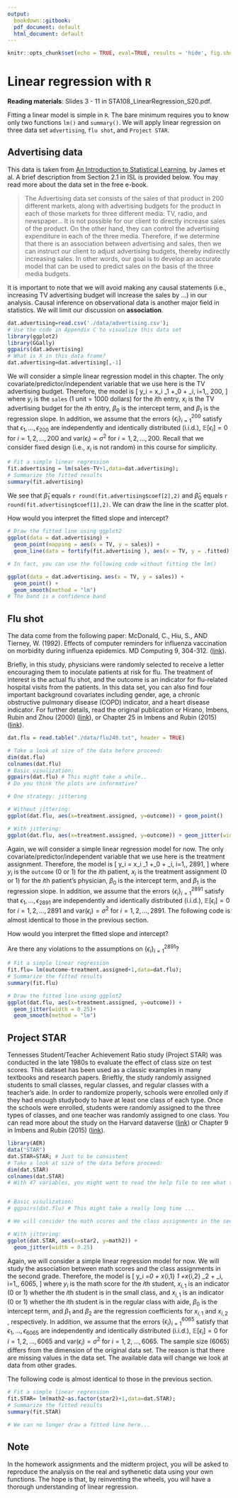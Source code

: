 ```yaml
---
output:
  bookdown::gitbook:
  pdf_document: default
  html_document: default
---
```


```r
knitr::opts_chunk$set(echo = TRUE, eval=TRUE, results = 'hide', fig.show="hide",message=FALSE,warning=FALSE,cache=TRUE)
```

# Linear regression with `R` {#ch:lmR}

<b>Reading materials</b>: Slides 3 - 11 in STA108_LinearRegression_S20.pdf.

Fitting a linear model is simple in `R`. The bare minimum requires you to know only two functions `lm()` and `summary()`. We will apply linear regression on three data set `advertising`, `flu shot`, and `Project STAR`. 

## Advertising data 

This data is taken from [An Introduction to Statistical Learning](http://faculty.marshall.usc.edu/gareth-james/ISL/), by James et al. A brief description from Section 2.1 in ISL is provided below. You may read more about the data set in the free e-book.  

> The Advertising data set consists of the sales of that product in 200 different markets, along with advertising budgets for the product in each of those markets for three different media: TV, radio, and newspaper... It is not possible for our client to directly increase sales of the product. On the other hand, they can control the advertising expenditure in each of the three media. Therefore, if we determine that there is an association between advertising and sales, then we can instruct our client to adjust advertising budgets, thereby indirectly increasing sales. In other words, our goal is to develop an accurate model that can be used to predict sales on the basis of the three media budgets.

It is important to note that we will avoid making any causal statements (i.e., increasing TV advertising budget will increase the sales by ...) in our analysis. Causal inference on observational data is another major field in statistics. We will limit our discussion on <b>association</b>. 



```r
dat.advertising=read.csv('./data/advertising.csv');
# Use the code in Appendix C to visualize this data set
library(ggplot2)
library(GGally)
ggpairs(dat.advertising)
# What is X in this data frame?
dat.advertising=dat.advertising[,-1]
```

We will consider a simple linear regression model in this chapter. The only covariate/predictor/independent variable that we use here is the TV advertising budget. Therefore, the model is 
	\[
	y_i = x_i \beta_1  +\beta_0 +  \epsilon_i, i=1,\ldots, 200,
	\]
	where $y_i$ is the `sales` (1 unit = 1000 dollars) for the $i$th entry, $x_i$ is the TV advertising budget for the $i$th entry,  $\beta_0$ is the intercept term, and $\beta_1$ is the regression slope. In addition, we assume that the errors $\{\epsilon_i\}_{i=1}^{200}$ satisfy that $\epsilon_1,\ldots, \epsilon_{200}$ are independently and identically distributed (i.i.d.),  $\mathbb{E}[\epsilon_i]= 0$ for  $i=1,2,\ldots, 200$
and $\mathrm{var}(\epsilon_i)=\sigma^2$ for  $i=1,2,\ldots, 200$. Recall that we consider fixed design (i.e., $x_i$ is not random) in this course for simplicity. 

```r
# Fit a simple linear regression
fit.advertising = lm(sales~TV+1,data=dat.advertising); 
# Summarize the fitted results
summary(fit.advertising) 
```

We see that $\hat{\beta}_1$ equals `r round(fit.advertising$coef[2],2)` and $\hat{\beta}_0$ equals `r round(fit.advertising$coef[1],2)`. We can draw the line in the scatter plot.

How would you interpret the fitted slope and intercept?

```r
# Draw the fitted line using ggplot2 
ggplot(data = dat.advertising) + 
  geom_point(mapping = aes(x = TV, y = sales)) +
  geom_line(data = fortify(fit.advertising ), aes(x = TV, y = .fitted),color='red')

# In fact, you can use the following code without fitting the lm()

ggplot(data = dat.advertising，aes(x = TV, y = sales)) + 
  geom_point() +
  geom_smooth(method = "lm")
# The band is a confidence band 
```

## Flu shot

The data come from the following paper:
McDonald, C., Hiu, S., AND Tierney, W. (1992). Effects of computer reminders for influenza vaccination on morbidity during influenza epidemics. MD Computing 9, 304-312. ([link](https://www.ncbi.nlm.nih.gov/pubmed/1522792)).

 Briefly, in this study, physicians were randomly selected to receive a letter encouraging them to inoculate patients at risk for flu. The treatment of interest is the actual flu shot, and the outcome is an indicator for flu-related hospital visits from the patients. In this data set, you can also find
four important background covariates including gender, age, a chronic
obstructive pulmonary disease (COPD) indicator, and a heart disease indicator. 
For further details, read the original publication or Hirano, Imbens, Rubin and Zhou (2000) ([link](https://www.ncbi.nlm.nih.gov/pubmed/12933526)), or Chapter 25 in Imbens and Rubin (2015) ([link](https://www.cambridge.org/core/books/causal-inference-for-statistics-social-and-biomedical-sciences/71126BE90C58F1A431FE9B2DD07938AB)).



```r
dat.flu = read.table("./data/flu240.txt", header = TRUE)

# Take a look at size of the data before proceed:
dim(dat.flu)
colnames(dat.flu)
# Basic visulization:
ggpairs(dat.flu) # This might take a while..
# Do you think the plots are informative?

# One strategy: jittering

# Without jittering:
ggplot(dat.flu, aes(x=treatment.assigned, y=outcome)) + geom_point()

# With jittering:
ggplot(dat.flu, aes(x=treatment.assigned, y=outcome)) + geom_jitter(width = 0.25)

```




Again, we will consider a simple linear regression model for now. The only covariate/predictor/independent variable that we use here is the treatment assignment. Therefore, the model is 
	\[
	y_i = x_i \beta_1  +\beta_0 +  \epsilon_i, i=1,\ldots, 2891,
	\]
	where $y_i$ is the `outcome` (0 or 1) for the $i$th patient, $x_i$ is the treatment assignment (0 or 1) for the $i$th patient's physician,  $\beta_0$ is the intercept term, and $\beta_1$ is the regression slope. In addition, we assume that the errors $\{\epsilon_i\}_{i=1}^{2891}$ satisfy that $\epsilon_1,\ldots, \epsilon_{2891}$ are independently and identically distributed (i.i.d.),  $\mathbb{E}[\epsilon_i]= 0$ for  $i=1,2,\ldots, 2891$
and $\mathrm{var}(\epsilon_i)=\sigma^2$ for  $i=1,2,\ldots, 2891$. The following code is almost identical to those in the previous section. 


How would you interpret the fitted slope and intercept?

Are there any violations to the assumptions on $\{\epsilon_i\}_{i=1}^2891$?

```r
# Fit a simple linear regression
fit.flu= lm(outcome~treatment.assigned+1,data=dat.flu); 
# Summarize the fitted results
summary(fit.flu) 

# Draw the fitted line using ggplot2 
ggplot(dat.flu, aes(x=treatment.assigned, y=outcome)) + 
  geom_jitter(width = 0.25)+
  geom_smooth(method = "lm")

```

## Project STAR

Tennesses Student/Teacher Achievement Ratio study (Project STAR) was conducted in the late 1980s to evaluate the effect of class size on test scores. This dataset has been used as a classic examples in many textbooks and research papers. Brieftly, the study randomly assigned students to small classes, regular classes, and regular classes with a teacher’s aide. In order to randomize properly, schools were enrolled only if they had enough studybody to have at least one class of each type. Once the schools were enrolled, students were randomly assigned to the three types of classes, and one teacher was randomly assigned to one class. You can read more about the study on the Harvard dataverse ([link](https://dataverse.harvard.edu/dataverse/star)) or Chapter 9 in Imbens and Rubin (2015) ([link](https://www.cambridge.org/core/books/causal-inference-for-statistics-social-and-biomedical-sciences/71126BE90C58F1A431FE9B2DD07938AB)).

```r
library(AER)
data("STAR")
dat.STAR=STAR; # Just to be consistent
# Take a look at size of the data before proceed:
dim(dat.STAR)
colnames(dat.STAR)
# With 47 variables, you might want to read the help file to see what these variables are.


# Basic visulization:
# ggpairs(dat.flu) # This might take a really long time ...

# We will consider the math scores and the class assignments in the second grade

# With jittering:
ggplot(dat.STAR, aes(x=star2, y=math2)) + 
  geom_jitter(width = 0.25)

```




Again, we will consider a simple linear regression model for now. We will study the association between math scores and the class assignments in the second grade. Therefore, the model is 
	\[
	y_i =\beta_0 + x_{i,1} \beta_1  +x_{i,2} \beta_2  +  \epsilon_i, i=1,\ldots, 6065,
	\]
	where $y_i$ is the math score for the $i$th student, $x_{i,1}$ is an indicator (0 or 1) whether the $i$th student is in the small class, and  $x_{i,1}$ is an indicator (0 or 1) whether the $i$th student is in the regular class with aide,  $\beta_0$ is the intercept term, and $\beta_1$ and $\beta_2$ are the regression coefficients for $x_{i,1}$ and $x_{i,2}$ , respectively. In addition, we assume that the errors $\{\epsilon_i\}_{i=1}^{6065}$ satisfy that $\epsilon_1,\ldots, \epsilon_{6065}$ are independently and identically distributed (i.i.d.),  $\mathbb{E}[\epsilon_i]= 0$ for  $i=1,2,\ldots, 6065$
and $\mathrm{var}(\epsilon_i)=\sigma^2$ for  $i=1,2,\ldots, 6065$. The sample size (6065) differs from the dimension of the original data set. The reason is that there are missing values in the data set. The available data will change we look at data from other grades. 


The following code is almost identical to those in the previous section. 


```r

# Fit a simple linear regression
fit.STAR= lm(math2~as.factor(star2)+1,data=dat.STAR); 
# Summarize the fitted results
summary(fit.STAR) 

# We can no longer draw a fitted line here...

```

## Note

In the homework assignments and the midterm project, you will be asked to reproduce the analysis on the real and sythenetic data using your own functions. The hope is that, by reinventing the wheels, you will have a thorough understanding of linear regression. 

